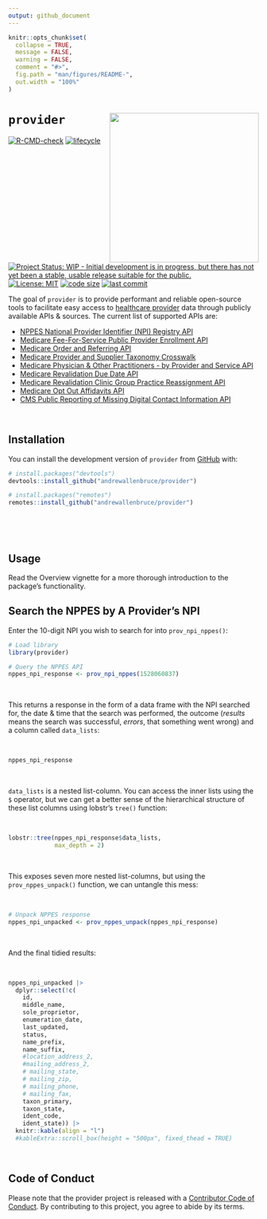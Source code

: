 ```yaml
---
output: github_document
---
```


<!-- README.md is generated from README.Rmd. Please edit that file -->

```r
knitr::opts_chunk$set(
  collapse = TRUE,
  message = FALSE,
  warning = FALSE,
  comment = "#>",
  fig.path = "man/figures/README-",
  out.width = "100%"
)
```

# `provider` <img src="man/figures/logo.svg" align="right" height="300" />

<!-- badges: start -->
[![R-CMD-check](https://github.com/andrewallenbruce/provider/actions/workflows/R-CMD-check.yaml/badge.svg)](https://github.com/andrewallenbruce/provider/actions/workflows/R-CMD-check.yaml)
[![lifecycle](https://img.shields.io/badge/lifecycle-experimental-orange.svg)](https://lifecycle.r-lib.org/articles/stages.html#experimental)
[![Project Status: WIP - Initial development is in progress, but there has not yet been a stable, usable release suitable for the public.](https://www.repostatus.org/badges/latest/wip.svg)](https://www.repostatus.org/#wip)
[![License: MIT](https://img.shields.io/badge/license-MIT-blue.svg)](https://choosealicense.com/licenses/mit/)
[![code size](https://img.shields.io/github/languages/code-size/andrewallenbruce/provider.svg)](https://github.com/andrewallenbruce/provider)
[![last commit](https://img.shields.io/github/last-commit/andrewallenbruce/provider.svg)](https://github.com/andrewallenbruce/provider/commits/main)
<!-- badges: end -->

The goal of `provider` is to provide performant and reliable open-source tools to facilitate easy access to [healthcare provider](https://en.wikipedia.org/wiki/Health_care_provider) data through publicly available APIs & sources. The current list of supported APIs are:

 -  [NPPES National Provider Identifier (NPI) Registry API](https://npiregistry.cms.hhs.gov/search)
 -  [Medicare Fee-For-Service Public Provider Enrollment API](https://data.cms.gov/provider-characteristics/medicare-provider-supplier-enrollment/medicare-fee-for-service-public-provider-enrollment)
 -  [Medicare Order and Referring API](https://data.cms.gov/provider-characteristics/medicare-provider-supplier-enrollment/medicare-fee-for-service-public-provider-enrollment)
 -  [Medicare Provider and Supplier Taxonomy Crosswalk](https://data.cms.gov/provider-characteristics/medicare-provider-supplier-enrollment/medicare-provider-and-supplier-taxonomy-crosswalk)
 -  [Medicare Physician & Other Practitioners - by Provider and Service API](https://data.cms.gov/provider-summary-by-type-of-service/medicare-physician-other-practitioners/medicare-physician-other-practitioners-by-provider-and-service)
 -  [Medicare Revalidation Due Date API](https://data.cms.gov/provider-characteristics/medicare-provider-supplier-enrollment/revalidation-due-date-list)
 -  [Medicare Revalidation Clinic Group Practice Reassignment API](https://data.cms.gov/provider-characteristics/medicare-provider-supplier-enrollment/revalidation-clinic-group-practice-reassignment)
 -  [Medicare Opt Out Affidavits API](https://data.cms.gov/provider-characteristics/medicare-provider-supplier-enrollment/opt-out-affidavits)
 -  [CMS Public Reporting of Missing Digital Contact Information API](https://data.cms.gov/provider-compliance/public-reporting-of-missing-digital-contact-information)
 
<br>

## Installation

You can install the development version of `provider` from [GitHub](https://github.com/) with:

``` r
# install.packages("devtools")
devtools::install_github("andrewallenbruce/provider")

# install.packages("remotes")
remotes::install_github("andrewallenbruce/provider")
```
<br>

<br>

## Usage

Read the Overview vignette for a more thorough introduction to the package's functionality.

## Search the NPPES by A Provider's NPI

Enter the 10-digit NPI you wish to search for into `prov_npi_nppes()`:

```r
# Load library
library(provider)

# Query the NPPES API
nppes_npi_response <- prov_npi_nppes(1528060837)
```

<br>

This returns a response in the form of a data frame with the NPI searched for, the date & time that the search was performed, the outcome (*results* means the search was successful, *errors*, that something went wrong) and a column called `data_lists`:

<br>

```r
nppes_npi_response
```

<br>

`data_lists` is a nested list-column. You can access the inner lists using the `$` operator, but we can get a better sense of the hierarchical structure of these list columns using lobstr's `tree()` function:

<br>

```r
lobstr::tree(nppes_npi_response$data_lists, 
             max_depth = 2)
```

<br>

This exposes seven more nested list-columns, but using the `prov_nppes_unpack()` function, we can untangle this mess:

<br>

```r
# Unpack NPPES response
nppes_npi_unpacked <- prov_nppes_unpack(nppes_npi_response)
```

<br>

And the final tidied results:

<br>

```r
nppes_npi_unpacked |> 
  dplyr::select(!c(
    id, 
    middle_name, 
    sole_proprietor, 
    enumeration_date, 
    last_updated, 
    status, 
    name_prefix, 
    name_suffix,
    #location_address_2,
    #mailing_address_2,
    # mailing_state,
    # mailing_zip,
    # mailing_phone,
    # mailing_fax,
    taxon_primary,
    taxon_state,
    ident_code, 
    ident_state)) |> 
  knitr::kable(align = "l")
  #kableExtra::scroll_box(height = "500px", fixed_thead = TRUE)
```



<br>

## Code of Conduct

Please note that the provider project is released with a [Contributor Code of Conduct](https://andrewallenbruce.github.io/provider/CODE_OF_CONDUCT.html). By contributing to this project, you agree to abide by its terms.
